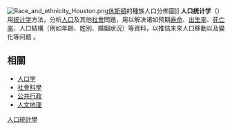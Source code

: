 [[File:Race_and_ethnicity_Houston.png|thumb]][[休斯頓|休斯頓]]的種族人口分佈圖]]
'''人口统计学'''（{{lang-en|demography}}）用[[统计学|统计学]]方法，分析[[人口|人口]]及其他[[社會|社會]]問題，用以解决诸如预期[[寿命|寿命]]、[[出生率|出生率]]、[[死亡率|死亡率]]、人口結構（例如年齡、姓別、婚姻狀況）等資料，以推估未來人口移動以及變化等问题 。

==相關==
* [[人口学|人口学]]
* [[社會科學|社會科學]]
* [[公共行政|公共行政]]
* [[人文地理|人文地理]]

{{人口}}
{{Statistics-stub}}
[[Category:人口統計學|]]